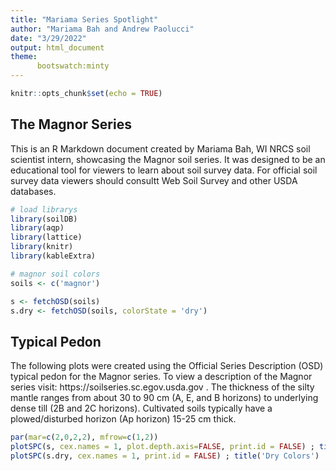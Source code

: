 ---
title: "Mariama Series Spotlight"
author: "Mariama Bah and Andrew Paolucci"
date: "3/29/2022"
output: html_document
theme:
      bootswatch:minty
---

```{r setup, include=FALSE}
knitr::opts_chunk$set(echo = TRUE)

```

## The Magnor Series 

This is an R Markdown document created by Mariama Bah, WI NRCS soil scientist intern, showcasing the Magnor soil series. It was designed to be an educational tool for viewers to learn about soil survey data. For official soil survey data viewers should consultt Web Soil Survey and other USDA databases. 

```{r profile plot, include=FALSE}

# load librarys
library(soilDB)
library(aqp)
library(lattice)
library(knitr)
library(kableExtra)

# magnor soil colors
soils <- c('magnor')

s <- fetchOSD(soils)
s.dry <- fetchOSD(soils, colorState = 'dry')

```

## Typical Pedon

The following plots were created using the Official Series Description (OSD) typical pedon for the Magnor series. To view a description of the Magnor series visit: https://soilseries.sc.egov.usda.gov . The thickness of the silty mantle ranges from about 30 to 90 cm (A, E, and B horizons) to underlying dense till (2B and 2C horizons). Cultivated soils typically have a plowed/disturbed horizon (Ap horizon) 15-25 cm thick. 

```{r pressure, echo=FALSE}
par(mar=c(2,0,2,2), mfrow=c(1,2))
plotSPC(s, cex.names = 1, plot.depth.axis=FALSE, print.id = FALSE) ; title('Moist Colors')
plotSPC(s.dry, cex.names = 1, print.id = FALSE) ; title('Dry Colors')

```

## 
